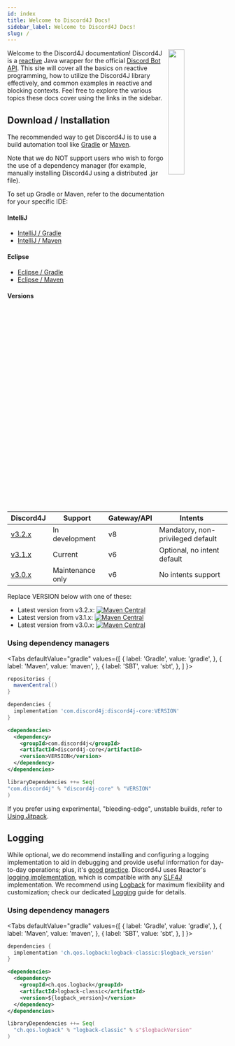 ```yaml
---
id: index
title: Welcome to Discord4J Docs!
sidebar_label: Welcome to Discord4J Docs!
slug: /
---
```



<img align="right" src="img/logo.svg" width="27%" />

Welcome to the Discord4J documentation! Discord4J is a [reactive](https://www.reactivemanifesto.org/) Java wrapper for the official [Discord Bot API](https://discordapp.com/developers/docs/intro). This site will cover all the basics on reactive programming, how to utilize the Discord4J library effectively, and common examples in reactive and blocking contexts. Feel free to explore the various topics these docs cover using the links in the sidebar.

## Download / Installation

The recommended way to get Discord4J is to use a build automation tool like
[Gradle](https://gradle.org/) or [Maven](https://maven.apache.org/).

Note that we do NOT support users who wish to forgo the use of a dependency manager 
(for example, manually installing Discord4J using a distributed .jar file).

To set up Gradle or Maven, refer to the documentation for your specific IDE:

#### IntelliJ

- [IntelliJ / Gradle](https://www.jetbrains.com/help/idea/getting-started-with-gradle.html)
- [IntelliJ / Maven](https://www.jetbrains.com/help/idea/maven-support.html)

#### Eclipse

- [Eclipse / Gradle](http://www.vogella.com/tutorials/EclipseGradle/article.html)
- [Eclipse / Maven](http://www.vogella.com/tutorials/EclipseMaven/article.html)

#### Versions

| Discord4J                                                    | Support          | Gateway/API | Intents                           |
| ------------------------------------------------------------ | ---------------- | ----------- | --------------------------------- |
| [v3.2.x](https://github.com/Discord4J/Discord4J/tree/master) | In development   | v8          | Mandatory, non-privileged default |
| [v3.1.x](https://github.com/Discord4J/Discord4J/tree/3.1.x)  | Current          | v6          | Optional, no intent default       |
| [v3.0.x](https://github.com/Discord4J/Discord4J/tree/3.0.x)  | Maintenance only | v6          | No intents support                |

Replace VERSION below with one of these:

- Latest version from v3.2.x: [![Maven Central](https://img.shields.io/maven-central/v/com.discord4j/discord4j-core/3.2.svg?style=flat-square)](https://search.maven.org/artifact/com.discord4j/discord4j-core)
- Latest version from v3.1.x: [![Maven Central](https://img.shields.io/maven-central/v/com.discord4j/discord4j-core/3.1.svg?style=flat-square)](https://search.maven.org/artifact/com.discord4j/discord4j-core)
- Latest version from v3.0.x: [![Maven Central](https://img.shields.io/maven-central/v/com.discord4j/discord4j-core/3.0.svg?style=flat-square)](https://search.maven.org/artifact/com.discord4j/discord4j-core)

### Using dependency managers

<Tabs
  defaultValue="gradle"
  values={[
    { label: 'Gradle', value: 'gradle', },
    { label: 'Maven', value: 'maven', },
    { label: 'SBT', value: 'sbt', },
  ]
}>
<TabItem value="gradle">

```groovy
repositories {
  mavenCentral()
}

dependencies {
  implementation 'com.discord4j:discord4j-core:VERSION'
}
```

</TabItem>

<TabItem value="maven">

```xml
<dependencies>
  <dependency>
    <groupId>com.discord4j</groupId>
    <artifactId>discord4j-core</artifactId>
    <version>VERSION</version>
  </dependency>
</dependencies>
```

</TabItem>
<TabItem value="sbt">

```scala
libraryDependencies ++= Seq(
"com.discord4j" % "discord4j-core" % "VERSION"
)
```

</TabItem>
</Tabs>

If you prefer using experimental, "bleeding-edge", unstable builds, refer to [Using Jitpack](using-jitpack).

## Logging

While optional, we do recommend installing and configuring a logging implementation to aid in debugging and provide useful information for day-to-day operations; plus, it's [good practice](https://softwareengineering.stackexchange.com/questions/37294/logging-why-and-what). Discord4J uses Reactor's [logging implementation](https://projectreactor.io/docs/core/release/reference/#_logging_a_sequence), which is compatible with any [SLF4J](https://www.slf4j.org/) implementation. We recommend using [Logback](https://logback.qos.ch/) for maximum flexibility and customization; check our dedicated [Logging](logging) guide for details.

### Using dependency managers

<Tabs
  defaultValue="gradle"
  values={[
    { label: 'Gradle', value: 'gradle', },
    { label: 'Maven', value: 'maven', },
    { label: 'SBT', value: 'sbt', },
  ]
}>
<TabItem value="gradle">

```groovy
dependencies {
  implementation 'ch.qos.logback:logback-classic:$logback_version'
}
```

</TabItem>

<TabItem value="maven">

```xml
<dependencies>
  <dependency>
    <groupId>ch.qos.logback</groupId>
    <artifactId>logback-classic</artifactId>
    <version>${logback_version}</version>
  </dependency>
</dependencies>
```

</TabItem>
<TabItem value="sbt">

```scala
libraryDependencies ++= Seq(
  "ch.qos.logback" % "logback-classic" % s"$logbackVersion"
)
```

</TabItem>
</Tabs>
